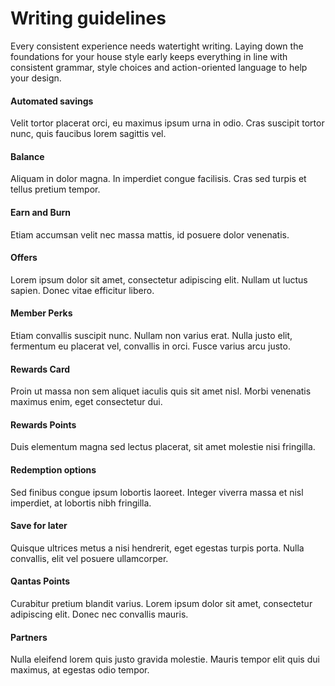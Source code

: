 
<Layout currentPath={pagePath(props.location)}>
<SEO title="Collabur DS | Design Language | Brand | Terminology" />
<div class="docs">

  # Writing guidelines

  <div class="docs-subtitle">
    Every consistent experience needs watertight writing. Laying down the foundations for your house style early keeps everything in line with consistent grammar, style choices and action-oriented language to help your design.
  </div>

  #### Automated savings
  Velit tortor placerat orci, eu maximus ipsum urna in odio. Cras suscipit tortor nunc, quis faucibus lorem sagittis vel.

  #### Balance
  Aliquam in dolor magna. In imperdiet congue facilisis. Cras sed turpis et tellus pretium tempor.

  #### Earn and Burn
  Etiam accumsan velit nec massa mattis, id posuere dolor venenatis.

  #### Offers
  Lorem ipsum dolor sit amet, consectetur adipiscing elit. Nullam ut luctus sapien. Donec vitae efficitur libero.

  #### Member Perks
  Etiam convallis suscipit nunc. Nullam non varius erat. Nulla justo elit, fermentum eu placerat vel, convallis in orci. Fusce varius arcu justo.

  #### Rewards Card
  Proin ut massa non sem aliquet iaculis quis sit amet nisl. Morbi venenatis maximus enim, eget consectetur dui.

  #### Rewards Points
  Duis elementum magna sed lectus placerat, sit amet molestie nisi fringilla.

  #### Redemption options
  Sed finibus congue ipsum lobortis laoreet. Integer viverra massa et nisl imperdiet, at lobortis nibh fringilla.

  #### Save for later
  Quisque ultrices metus a nisi hendrerit, eget egestas turpis porta. Nulla convallis, elit vel posuere ullamcorper.

  #### Qantas Points
  Curabitur pretium blandit varius. Lorem ipsum dolor sit amet, consectetur adipiscing elit. Donec nec convallis mauris.

  #### Partners
  Nulla eleifend lorem quis justo gravida molestie. Mauris tempor elit quis dui maximus, at egestas odio tempor.

</div>
</Layout>
